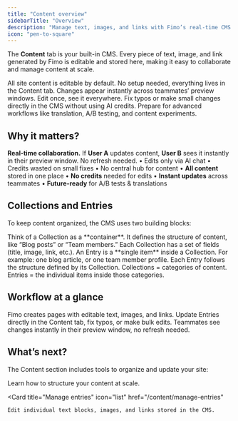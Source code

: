 ```yaml
---
title: "Content overview"
sidebarTitle: "Overview"
description: "Manage text, images, and links with Fimo’s real-time CMS."
icon: "pen-to-square"
---
```


The **Content** tab is your built-in CMS. Every piece of text, image, and link generated by Fimo is editable and stored here, making it easy to collaborate and manage content at scale.

<Columns cols={2}>
  <Card title="Built-in CMS" icon="database">
    All site content is editable by default.  
    No setup needed, everything lives in the Content tab.
  </Card>

  <Card title="Real-time updates" icon="bolt">
    Changes appear instantly across teammates’ preview windows.  
    Edit once, see it everywhere.
  </Card>

  <Card title="AI credits saved" icon="hand-holding-dollar">
    Fix typos or make small changes directly in the CMS without using AI credits.
  </Card>

  <Card title="Scalable management" icon="arrows-split-up-and-left">
    Prepare for advanced workflows like translation, A/B testing, and content experiments.
  </Card>
</Columns>

## Why it matters?

<Tip>
  <strong>Real-time collaboration.</strong> If <strong>User A</strong> updates content, <strong>User B</strong> sees it instantly in their preview window. No refresh needed.
</Tip>

<Columns cols={2}>
  <Card title="Without a CMS" icon="ban">
    • Edits only via AI chat  
    • Credits wasted on small fixes  
    • No central hub for content  
  </Card>

  <Card title="With Fimo CMS" icon="check">
    • <strong>All content</strong> stored in one place  
    • <strong>No credits</strong> needed for edits  
    • <strong>Instant updates</strong> across teammates  
    • <strong>Future-ready</strong> for A/B tests & translations  
  </Card>
</Columns>

## Collections and Entries

To keep content organized, the CMS uses two building blocks:

<Columns cols={2}>
  <Card title="Collections" icon="folder-open">
    Think of a Collection as a **container**.  
    It defines the structure of content, like “Blog posts” or “Team members.”  
    Each Collection has a set of fields (title, image, link, etc.).
  </Card>

  <Card title="Entries" icon="list">
    An Entry is a **single item** inside a Collection.  
    For example: one blog article, or one team member profile.  
    Each Entry follows the structure defined by its Collection.
  </Card>
</Columns>

<Note>
Collections = categories of content.  
Entries = the individual items inside those categories.
</Note>

## Workflow at a glance

<Steps>
  <Step title="Generate your site with AI">
    Fimo creates pages with editable text, images, and links.
  </Step>
  <Step title="Manage content in the CMS">
    Update Entries directly in the Content tab, fix typos, or make bulk edits.
  </Step>
  <Step title="Collaborate in real time">
    Teammates see changes instantly in their preview window, no refresh needed.
  </Step>
</Steps>

## What’s next?

The Content section includes tools to organize and update your site:

<Columns cols={2}>
  <Card
    title="Manage collections"
    icon="folder-open"
    href="/content/manage-collections"
  >
    Learn how to structure your content at scale.
  </Card>

  <Card
    title="Manage entries"
    icon="list"
    href="/content/manage-entries"
  >
    Edit individual text blocks, images, and links stored in the CMS.
  </Card>
</Columns>
